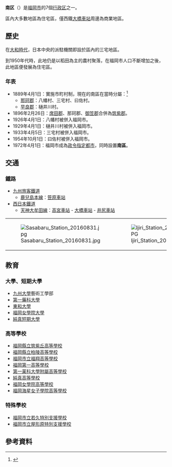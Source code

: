 {{日本區
| 自治體名=南區
| 圖像=[[File:View_of_Ohashi_Station_(Fukuoka).JPG|240px]]
| 圖像說明=[[大橋站_(福岡縣)|大橋站]]
| 區章=
| 日文原名=南区
| 平假名=みなみく
| 羅馬字拼音=Minami-ku
| 都道府縣=福岡縣
| 支廳=
| 市=福岡市
| 編號=40134-0
| 面積=30.98
| 邊界未定=
| 人口=253,724
| 統計時間=2014年11月1日
| 自治體=福岡市（[[博多區|博多區]]、[[中央區_(福岡市)|中央区]]、[[城南區|城南區]]、[[早良區|早良區]]）、[[春日市|春日市]]、[[那珂川市|那珂川市]]
| 樹=
| 花=
| 其他象徵物=
| 其他象徵=
| 郵遞區號=815-8501
| 所在地=南区鹽原三丁目25番1号
| 電話號碼=92-561-2131
| 外部連結=http://www.city.fukuoka.lg.jp/minami
| 經度= 
| 緯度= 
| 地圖=[[File:Location_of_Minami_ward_Fukuoka_city_Fukuoka_prefecture_Japan.svg|250px]]
| 註記=人口：[http://www.city.fukuoka.lg.jp/soki/tokeichosa/shisei/toukei/jinkou/jinnkousokuhou.html 福岡市官方網頁]
}}
'''南区'''（{{jpn|j=南区|hg=みなみく|rm=Minami ku|f=y}}）是[[福岡市|福岡市]]的7個[[行政区|行政区]]之一。

區內大多數地區為住宅區，僅西鐵[[大橋車站_(福岡縣)|大橋車站]]周邊為商業地區。

==歷史==
在[[大和時代|大和時代]]，日本中央的派駐機關即設於區內的三宅地區。

到1950年代時，此地仍是以稻田為主的農村聚落，在福岡市人口不斷增加之後，此地區便發展為住宅區。

===年表===
* 1889年4月1日：實施市町村制，現在的南區在當時分屬：<ref>{{cite book| language =ja| author =福岡市政府| title =平成２０年度版區政概要| url =http://www.city.fukuoka.lg.jp/data/open/cnt/3/11418/1/20kuseigaiyou.pdf| date =2008年| location =| publisher =福岡市政府| pages =2| format =PDF| deadurl =yes| archiveurl =https://web.archive.org/web/20090704073522/http://www.city.fukuoka.lg.jp/data/open/cnt/3/11418/1/20kuseigaiyou.pdf| archivedate =2009-07-04| access-date =2009-06-01}}</ref>
** [[那珂郡_(福岡縣)|那珂郡]]：八幡村、三宅村、曰佐村。
** [[早良郡|早良郡]]：樋井川村。
* 1896年2月26日：[[席田郡_(福岡縣)|席田郡]]、那珂郡、[[御笠郡|御笠郡]]合併為[[筑紫郡|筑紫郡]]。
* 1926年4月1日：八幡村被併入福岡市。
* 1929年4月1日：樋井川村被併入福岡市。
* 1933年4月5日：三宅村被併入福岡市。
* 1954年10月1日：曰佐村被併入福岡市。
* 1972年4月1日：福岡市成為[[政令指定都市|政令指定都市]]，同時設置'''南區'''。

==交通==
===鐵路===
* [[九州旅客鐵道|九州旅客鐵道]]
** [[鹿兒島本線|鹿兒島本線]]：[[笹原車站|笹原車站]]
* [[西日本鐵道|西日本鐵道]]
**[[天神大牟田線|天神大牟田線]]：[[高宮車站_(福岡縣)|高宮車站]] - [[大橋車站_(福岡縣)|大橋車站]] - [[井尻車站|井尻車站]]

{| border="0" 
|- 
| [[File:Sasabaru_Station_20160831.jpg|thumb]] || [[File:Ijiri_Station_20150415.JPG|thumb]] 
|}

==教育==
===大學、短期大學===
*[[九州大學|九州大學]]藝術工學部
*[[第一藥科大學|第一藥科大學]]
*[[東和大學|東和大學]]
*[[福岡女學院大學|福岡女學院大學]]
*[[純真短期大學|純真短期大學]]

===高等學校===
*[[福岡縣立筑紫丘高等學校|福岡縣立筑紫丘高等學校]]
*[[福岡縣立柏陵高等學校|福岡縣立柏陵高等學校]]
*[[福岡市立福翔高等學校|福岡市立福翔高等學校]]
*[[福岡第一高等學校|福岡第一高等學校]]
*[[第一薬科大學附屬高等學校|第一薬科大學附屬高等學校]]
*[[純真高等學校|純真高等學校]]
*[[福岡女學院高等學校|福岡女學院高等學校]]
*[[福岡海星女子學院高等學校|福岡海星女子學院高等學校]]

===特殊學校===
*[[福岡市立若久特別支援學校|福岡市立若久特別支援學校]]
*[[福岡市立屋形原特別支援學校|福岡市立屋形原特別支援學校]]

==參考資料==
{{commonscat|Minami-ku, Fukuoka}}
<div class="references-small">
<references />
</div>

{{福岡縣}}{{Authority control}}
